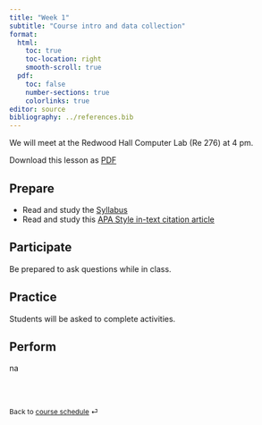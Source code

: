 ```yaml
---
title: "Week 1"
subtitle: "Course intro and data collection"
format: 
  html:
    toc: true
    toc-location: right
    smooth-scroll: true
  pdf:
    toc: false
    number-sections: true
    colorlinks: true
editor: source
bibliography: ../references.bib
---
```


::: callout-important
We will meet at the Redwood Hall Computer Lab (Re 276) at 4 pm.

Download this lesson as [PDF](week-1.pdf)
:::

## Prepare

-   Read and study the [Syllabus](../course-syllabus.qmd)
-   Read and study this [APA Style in-text citation article](https://drfurtado.github.io/site/blog/posts/apa-citation-basics/)

## Participate

Be prepared to ask questions while in class.

## Practice

Students will be asked to complete activities.

## Perform

na

<br><br>

::: {style="font-size: 0.875em;"}
Back to [course schedule](/ "Course schedule") ⏎
:::
